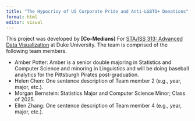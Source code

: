 ```yaml
---
title: "The Hypocrisy of US Corporate Pride and Anti-LGBTQ+ Donations"
format: html
editor: visual
---
```


This project was developed by **\[Co-Medians\]** For [STA/ISS 313: Advanced Data Visualization](https://vizdata.org/) at Duke University. The team is comprised of the following team members.

-   Amber Potter: Amber is a senior double majoring in Statistics and Computer Science and minoring in Linguistics and will be doing baseball analytics for the Pittsburgh Pirates post-graduation.
-   Helen Chen: One sentence description of Team member 2 (e.g., year, major, etc.).
-   Morgan Bernstein: Statistics Major and Computer Science Minor; Class of 2025.
-   Ellen Zhang: One sentence description of Team member 4 (e.g., year, major, etc.).

